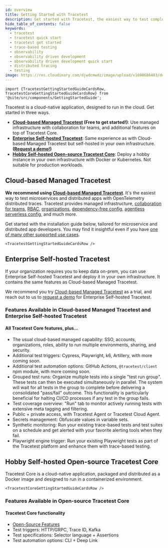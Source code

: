 ```yaml
---
id: overview
title: Getting Started with Tracetest
description: Get started with Tracetest, the easiest way to test complex microservice flows fast! Use OpenTelemetry distributed traces to find issues from front end to back end and anywhere in between!
hide_table_of_contents: false
keywords:
  - tracetest
  - tracetest quick start
  - tracetest get started
  - trace-based testing
  - observability
  - observability driven development
  - observability driven development quick start
  - distributed tracing
  - testing
image: https://res.cloudinary.com/djwdcmwdz/image/upload/v1698686403/docs/Blog_Thumbnail_14_rsvkmo.jpg
---
```


```mdx-code-block
import {TracetestGettingStartedGuideCardsRow, TracetestCoreGettingStartedGuideCardsRow} from '@site/src/components/GettingStartedGuide';
```

Tracetest is a cloud-native application, designed to run in the cloud. Get started in three ways.

- **[Cloud-based Managed Tracetest](https://app.tracetest.io/) (Free to get started!)**: Use managed infrastructure with collaboration for teams, and additional features on top of Tracetest Core.
- **[Enterprise Self-hosted Tracetest](https://tracetest.io/on-prem-installation)**: Same experience as with Cloud-based Managed Tracetest but self-hosted in your own infrastructure. **([Request a demo!](https://dub.sh/tracetest-demo))**
- **[Hobby Self-hosted Open-source Tracetest Core](/core/getting-started/overview)**: Deploy a hobby instance in your own infrastructure with Docker or Kubernetes. Not suitable for production workloads.

## Cloud-based Managed Tracetest

**We recommend using [Cloud-based Managed Tracetest](https://app.tracetest.io/)**. It's the easiest way to test microservices and distributed apps with OpenTelemetry distributed traces. Tracetest provides managed infrastructure, [collaboration for teams](/concepts/environments), [RBAC](/concepts/roles-and-permissions), [organizations](/concepts/organizations), [dependency-free config](/concepts/agent), [agentless serverless config](/concepts/cloud-agent), and much more.

Get started with the installation guide below, tailored for microservice and distributed app developers. You may find it insightful even if you have [one of many other supported use cases](/examples-tutorials/recipes).

```mdx-code-block
<TracetestGettingStartedGuideCardsRow />
```

## Enterprise Self-hosted Tracetest

If your organization requires you to keep data on-prem, you can use Enterprise Self-hosted Tracetest and deploy it in your own infrastructure. It contains the same features as Cloud-based Managed Tracetest.

We recommend you try [Cloud-based Managed Tracetest](https://app.tracetest.io/) as a trial, and reach out to us to [request a demo](https://dub.sh/tracetest-demo) for Enterprise Self-hosted Tracetest.

### Features Available in Cloud-based Managed Tracetest and Enterprise Self-hosted Tracetest

#### All Tracetest Core features, plus...

- The usual cloud-based managed capability: SSO, accounts, organizations, roles, ability to run multiple environments, sharing, and security.
- Additional test triggers: Cypress, Playwright, k6, Artillery, with more coming soon.
- Additional test automation options: GitHub Actions, `@tracetest/client` npm module, with more coming soon.
- Grouped test runs: Organize multiple tests into a single "test run group". These tests can then be executed simultaneously in parallel. The system will wait for all tests in the group to complete before delivering a consolidated "pass/fail" outcome. This functionality is particularly beneficial for halting CI/CD processes if any test in the group fails.
- Test coverage overview: "Run" tab to monitor actively running tests with extensive meta tagging and filtering.
- Public + private access, with Tracetest Agent or Tracetest Cloud Agent.
- Secrets management: Obfuscate values in variable sets.
- Synthetic monitoring: Run your existing trace-based tests and test suites on a schedule and get alerted with your favorite alerting tools when they fail.
- Playwright engine trigger: Run your existing Playwright tests as part of the Tracetest platform and enhance them with trace-based testing.

## Hobby Self-hosted Open-source Tracetest Core

Tracetest Core is a cloud-native application, packaged and distributed as a Docker image and designed to run in a containerized environment.

```mdx-code-block
<TracetestCoreGettingStartedGuideCardsRow />
```

### Features Available in Open-source Tracetest Core

#### Tracetest Core functionality

- [Open-Source Features](https://github.com/kubeshop/tracetest?tab=readme-ov-file#-features)
- Test triggers: HTTP/GRPC, Trace ID, Kafka
- Test specifications: Selector language + Assertions
- Test automation options: CLI + Deep Link
